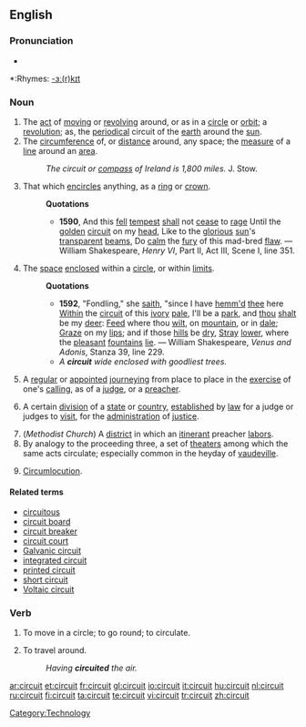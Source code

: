 ==English==

===Pronunciation===
*{{audio|en-us-circuit.ogg|Audio (US)}}

*:Rhymes: [[Rhymes:English:-ɜː(r)kɪt|-ɜː(r)kɪt]]

===Noun===
{{en-noun}}

# The [[act]] of [[moving]] or [[revolving]] around, or as in a [[circle]] or [[orbit]]; a [[revolution]]; as, the [[periodical]] circuit of the [[earth]] around the [[sun]].
# The [[circumference]] of, or [[distance]] around, any space; the [[measure]] of a [[line]] around an [[area]].
#:''The circuit or [[compass]] of Ireland is 1,800 miles.'' J. Stow.
# That which [[encircle]]s anything, as a [[ring]] or [[crown]].
#:'''Quotations'''
#:*'''1590''', And this [[fell]] [[tempest]] [[shall]] not [[cease]] to [[rage]] Until the [[golden]] [[circuit]] on my [[head]], Like to the [[glorious]] [[sun]]'s [[transparent]] [[beams]], Do [[calm]] the [[fury ]] of this mad-bred [[flaw]]. &mdash; William Shakespeare, ''Henry VI'', Part II, Act III, Scene I, line 351.
# The [[space]] [[enclose]]d within a [[circle]], or within [[limit]]s.
#:'''Quotations'''
#:*'''1592''', "Fondling," she [[saith]], "since I have [[ehm|hemm'd]] [[thee]] here [[Within]] the [[circuit]] of this [[ivory]] [[pale]], I'll be a [[park]], and [[thou]] [[shalt]] be my [[deer]]: [[Feed]] where thou [[wilt]], on [[mountain]], or in [[dale]]; [[Graze]] on my [[lips]]; and if those [[hill]]s be [[dry]], [[Stray]] [[lower]], where the [[pleasant]] [[fountain]]s [[lie]]. &mdash; William Shakespeare, ''Venus and Adonis'', Stanza 39, line 229.
#:*''A '''circuit''' wide enclosed with goodliest trees.''
# A [[regular]] or [[appoint]]ed [[journey]]ing from place to place in the [[exercise]] of one's [[calling]], as of a [[judge]], or a [[preacher]].
# {{law}} A certain [[division]] of a [[state]] or [[country]], [[establish]]ed by [[law]] for a judge or judges to [[visit]], for the [[administration]] of [[justice]].
# (''Methodist Church'') A [[district]] in which an [[itinerant]] preacher [[labor]]s.
# By analogy to the proceeding three, a set of [[theater]]s among which the same acts circulate; especially common in the heyday of [[vaudeville]].
# {{obsolete}} [[Circumlocution]].

====Related terms====
*[[circuitous]]
*[[circuit board]]
*[[circuit breaker]]
*[[circuit court]]
*[[Galvanic circuit]]
*[[integrated circuit]]
*[[printed circuit]]
*[[short circuit]]
*[[Voltaic circuit]]

===Verb===
{{en-verb}}

# {{context|intransitive|obsolete}} To move in a circle; to go round; to circulate.
# {{obsolete}} To travel around.
#: ''Having '''circuited''' the air.''

[[Category:Technology]]

[[ar:circuit]]
[[et:circuit]]
[[fr:circuit]]
[[gl:circuit]]
[[io:circuit]]
[[it:circuit]]
[[hu:circuit]]
[[nl:circuit]]
[[ru:circuit]]
[[fi:circuit]]
[[ta:circuit]]
[[te:circuit]]
[[vi:circuit]]
[[tr:circuit]]
[[zh:circuit]]